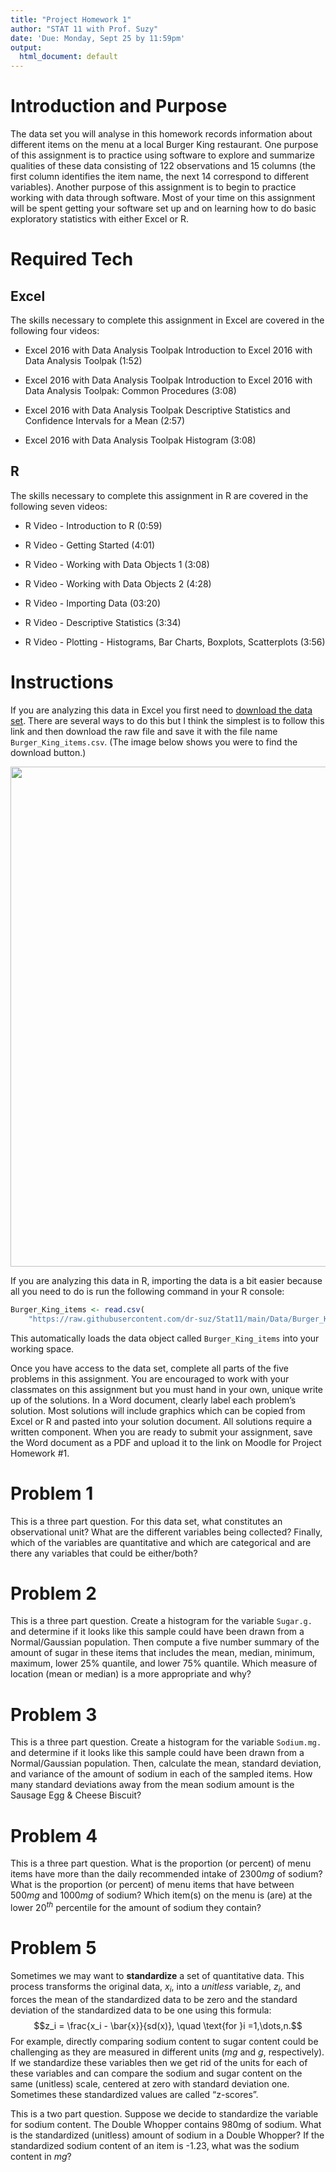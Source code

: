 ```yaml
---
title: "Project Homework 1"
author: "STAT 11 with Prof. Suzy"
date: 'Due: Monday, Sept 25 by 11:59pm'
output:
  html_document: default
---
```


# Introduction and Purpose 

The data set you will analyse in this homework records information about different items on the menu at a local Burger King restaurant. One purpose of this assignment is to practice using software to explore and summarize qualities of these data consisting of $122$ observations and $15$ columns (the first column identifies the item name, the next $14$ correspond to different variables). Another purpose of this assignment is to begin to practice working with data through software. Most of your time on this assignment will be spent getting your software set up and on learning how to do basic exploratory statistics with either Excel or R.


# Required Tech 

## Excel 

The skills necessary to complete this assignment in Excel are covered in the following four videos:

* Excel 2016 with Data Analysis Toolpak Introduction to Excel 2016 with Data Analysis Toolpak (1:52)

* Excel 2016 with Data Analysis Toolpak Introduction to Excel 2016 with Data Analysis Toolpak: Common Procedures (3:08)

* Excel 2016 with Data Analysis Toolpak Descriptive Statistics and Confidence Intervals for a Mean (2:57)

* Excel 2016 with Data Analysis Toolpak Histogram (3:08)


## R

The skills necessary to complete this assignment in R are covered in the following seven videos:

* R Video - Introduction to R (0:59)

* R Video - Getting Started (4:01)

* R Video - Working with Data Objects 1 (3:08)

* R Video - Working with Data Objects 2 (4:28)

* R Video - Importing Data (03:20)

* R Video - Descriptive Statistics (3:34)

* R Video - Plotting - Histograms, Bar Charts, Boxplots, Scatterplots (3:56)


# Instructions

If you are analyzing this data in Excel you first need to [download the data set](https://github.com/dr-suz/Stat11/blob/main/Data/Burger_King_items.csv). There are several ways to do this but I think the simplest is to follow this link and then download the raw file and save it with the file name `Burger_King_items.csv`. (The image below shows you were to find the download button.)

<p align="center">![](./images/PHW1.png){width=800px}</p>

If you are analyzing this data in R, importing the data is a bit easier because all you need to do is run the following command in your R console:
```r
Burger_King_items <- read.csv(
    "https://raw.githubusercontent.com/dr-suz/Stat11/main/Data/Burger_King_items.csv")
```
This automatically loads the data object called `Burger_King_items` into your working space.   

Once you have access to the data set, complete all parts of the five problems in this assignment. You are encouraged to work with your classmates on this assignment but you must hand in your own, unique write up of the solutions. In a Word document, clearly label each problem's solution. Most solutions will include graphics which can be copied from Excel or R and pasted into your solution document. All solutions require a written component. When you are ready to submit your assignment, save the Word document as a PDF and upload it to the link on Moodle for Project Homework \#1.


# Problem 1 

This is a three part question. For this data set, what constitutes an observational unit? What are the different variables being collected? Finally, which of the variables are quantitative and which are categorical and are there any variables that could be either/both?

  
  
# Problem 2

This is a three part question. Create a histogram for the variable `Sugar.g.` and determine if it looks like this sample could have been drawn from a Normal/Gaussian population. Then compute a five number summary of the amount of sugar in these items that includes the mean, median, minimum, maximum, lower 25\% quantile, and lower 75\% quantile. Which measure of location (mean or median) is a more appropriate and why?  



# Problem 3 

This is a three part question. Create a histogram for the variable `Sodium.mg.` and determine if it looks like this sample could have been drawn from a Normal/Gaussian population. Then, calculate the mean, standard deviation, and variance of the amount of sodium in each of the sampled items. How many standard deviations away from the mean sodium amount is the Sausage Egg & Cheese Biscuit?




# Problem 4 

This is a three part question. What is the proportion (or percent) of menu items have more than the daily recommended intake of $2300mg$ of sodium? What is the proportion (or percent) of menu items that have between $500mg$ and $1000mg$ of sodium? Which item(s) on the menu is (are) at the lower $20^{th}$ percentile for the amount of sodium they contain? 



# Problem 5 

Sometimes we may want to __standardize__ a set of quantitative data. This process transforms the original data, $x_i$, into a *unitless* variable, $z_i$, and forces the mean of the standardized data to be zero and the standard deviation of the standardized data to be one using this formula: 
$$z_i = \frac{x_i - \bar{x}}{sd(x)}, \quad \text{for }i =1,\dots,n.$$
For example, directly comparing sodium content to sugar content could be challenging as they are measured in different units ($mg$ and $g$, respectively). If we standardize these variables then we get rid of the units for each of these variables and can compare the sodium and sugar content on the same (unitless) scale, centered at zero with standard deviation one. Sometimes these standardized values are called "z-scores". 

This is a two part question. Suppose we decide to standardize the variable for sodium content. The Double Whopper contains 980mg of sodium. What is the standardized (unitless) amount of sodium in a Double Whopper? If the standardized sodium content of an item is -1.23, what was the sodium content in $mg$? 





